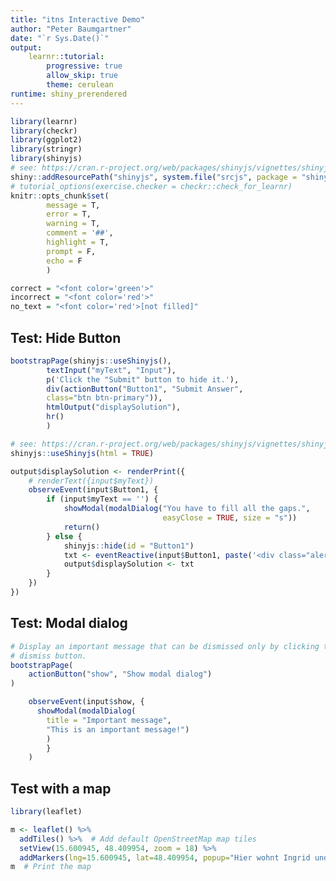 ```yaml
---
title: "itns Interactive Demo"
author: "Peter Baumgartner"
date: "`r Sys.Date()`"
output: 
    learnr::tutorial:
        progressive: true
        allow_skip: true
        theme: cerulean
runtime: shiny_prerendered
---
```



```r
library(learnr)
library(checkr)
library(ggplot2)
library(stringr)
library(shinyjs)
# see: https://cran.r-project.org/web/packages/shinyjs/vignettes/shinyjs-usage.html
shiny::addResourcePath("shinyjs", system.file("srcjs", package = "shinyjs"))
# tutorial_options(exercise.checker = checkr::check_for_learnr)
knitr::opts_chunk$set(
        message = T,
        error = T,
        warning = T,
        comment = '##',
        highlight = T,
        prompt = F,
        echo = F
        )

correct = "<font color='green'>"
incorrect = "<font color='red'>"
no_text = "<font color='red'>[not filled]"
```

<!-- see https://cran.r-project.org/web/packages/shinyjs/vignettes/shinyjs-usage.html -->
<script src="shinyjs/inject.js"></script>

## Test: Hide Button

```r
bootstrapPage(shinyjs::useShinyjs(),
        textInput("myText", "Input"),
        p('Click the "Submit" button to hide it.'),
        div(actionButton("Button1", "Submit Answer", 
        class="btn btn-primary")),        
        htmlOutput("displaySolution"),
        hr()
        )

```

```r

# see: https://cran.r-project.org/web/packages/shinyjs/vignettes/shinyjs-usage.html
shinyjs::useShinyjs(html = TRUE)

output$displaySolution <- renderPrint({
    # renderText({input$myText})
    observeEvent(input$Button1, {
        if (input$myText == '') {
            showModal(modalDialog("You have to fill all the gaps.", 
                                  easyClose = TRUE, size = "s"))
            return()
        } else {
            shinyjs::hide(id = "Button1")
            txt <- eventReactive(input$Button1, paste('<div class="alert alert-success" role="alert">', 'This is the solution:', input$myText, '</div>'))
            output$displaySolution <- txt
        }
    })
})
```


## Test: Modal dialog

```r
# Display an important message that can be dismissed only by clicking the
# dismiss button.
bootstrapPage(
    actionButton("show", "Show modal dialog")
)
```

```r
    observeEvent(input$show, {
      showModal(modalDialog(
        title = "Important message",
        "This is an important message!")
        )
        }
    )

```





## Test with a map

```r
library(leaflet)

m <- leaflet() %>%
  addTiles() %>%  # Add default OpenStreetMap map tiles
  setView(15.600945, 48.409954, zoom = 18) %>%
  addMarkers(lng=15.600945, lat=48.409954, popup="Hier wohnt Ingrid und Peter")
m  # Print the map
```

